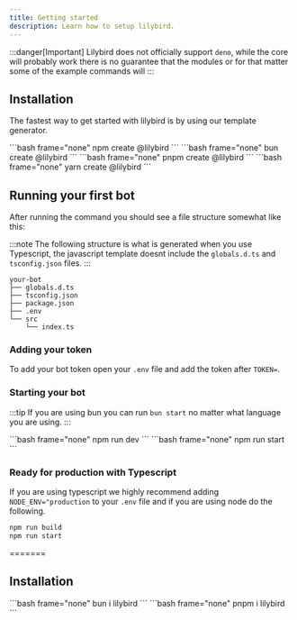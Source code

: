 ```yaml
---
title: Getting started
description: Learn how to setup lilybird.
---
```



:::danger[Important]
Lilybird does not officially support `deno`, while the core will probably work there is no guarantee that the modules or for that matter some of the example commands will
:::

## Installation

The fastest way to get started with lilybird is by using our template generator.

<Tabs>
  <TabItem label="npm">
    ```bash frame="none"
    npm create @lilybird
    ```
  </TabItem>
  <TabItem label="bun">
    ```bash frame="none"
    bun create @lilybird
    ```
  </TabItem>
  <TabItem label="pnpm">
    ```bash frame="none"
    pnpm create @lilybird
    ```
  </TabItem>
  <TabItem label="yarn">
    ```bash frame="none"
    yarn create @lilybird
    ```
  </TabItem>
</Tabs>

## Running your first bot

After running the command you should see a file structure somewhat like this:

:::note
The following structure is what is generated when you use Typescript, the javascript template doesnt include the `globals.d.ts` and `tsconfig.json` files.
:::

```
your-bot
├── globals.d.ts
├── tsconfig.json
├── package.json
├── .env
└── src
    └── index.ts
```

### Adding your token

To add your bot token open your `.env` file and add the token after `TOKEN=`.

### Starting your bot

:::tip
If you are using bun you can run `bun start` no matter what language you are using.
:::

<Tabs>
  <TabItem label="Typescript">
    ```bash frame="none"
    npm run dev
    ```
  </TabItem>
  <TabItem label="Javascript">
    ```bash frame="none"
    npm run start
    ```
  </TabItem>
</Tabs>

### Ready for production with Typescript

If you are using typescript we highly recommend adding `NODE_ENV="production` to your `.env` file and if you are using node do the following.

```bash
npm run build
npm run start
```
=======

## Installation

<Tabs>
    <TabItem label="bun">
    ```bash frame="none"
    bun i lilybird
    ```
    </TabItem>
    <TabItem label="pnpm">
    ```bash frame="none"
    pnpm i lilybird
    ```
    </TabItem>
</Tabs>
